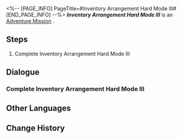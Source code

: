 <%-- [PAGE_INFO]
PageTitle=#Inventory Arrangement Hard Mode III#
[END_PAGE_INFO] --%>
{{Stub|Dialogue.}}
{{Mission Infobox
|id            = 8025233
|title         = 
|image         = <!--Mission Inventory Arrangement Hard Mode III.png-->
|type          = Adventure
|event_name    = 
|chapter       = 
|requirements  = 
|summary       = <!--official mission summary from Fate's Atlas-->
|characters    = Trailblazer
|startLocation = [[<!--starting world-->]] - [[<!--starting area-->]]
|world         = <!--starting world-->
|area          = <!--starting area-->
|prev          = 
|next          = 
|rewards       = 
}}
'''''Inventory Arrangement Hard Mode III''''' is an [[Adventure Mission]]<!--in [world]-->.

==Steps==
# Complete Inventory Arrangement Hard Mode III

<!--
==Gameplay Notes==

--><!--
==Trial Character==

-->
==Dialogue==
{{Stub Dialogue}}
===Complete Inventory Arrangement Hard Mode III===
{{Mission Description|type=adventure|location=<!--to be added-->|Complete Inventory Arrangement Hard Mode III}}
{{Dialogue Start}}
:{{tx}}
{{Dialogue End}}

==Other Languages==
{{Other Languages
|en   = Inventory Arrangement Hard Mode III
|zhs  = 「码放货物」困难模式III
|zht  = 「堆放貨物」困難模式III
|ja   = 「貨物整理」難易度・困難III
|ko   = 「화물 적재」 어려움 모드 III
|es   = Cargamento de mercancía: modo difícil&nbsp;III
|fr   = Mode difficile III de Gestion du chargement
|ru   = Погрузка товара - Сложный режим III
|th   = โหลดสินค้าโหมดยาก III
|vi   = "Sắp Xếp Hàng Hóa" Chế Độ Khó III
|de   = Lagerverwaltung – Schwerer Modus III
|id   = "Penataan Barang" Mode Sulit III
|pt   = Organização de Inventário - Modo Difícil III
}}

==Change History==
{{Change History|2.5}}
